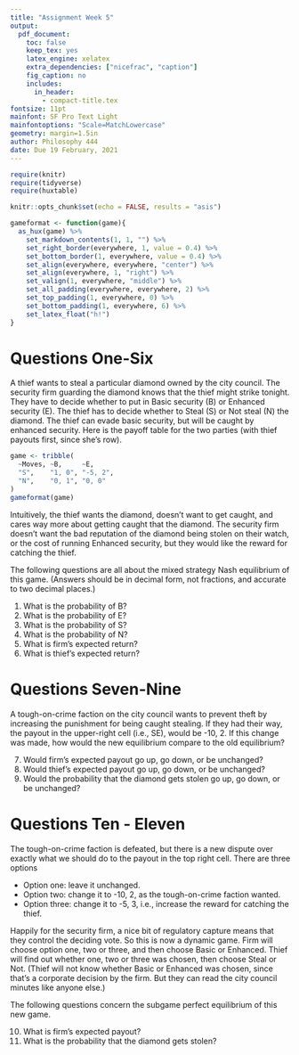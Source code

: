 ```yaml
---
title: "Assignment Week 5"
output:
  pdf_document:
    toc: false
    keep_tex: yes
    latex_engine: xelatex
    extra_dependencies: ["nicefrac", "caption"]
    fig_caption: no
    includes:
      in_header: 
        - compact-title.tex
fontsize: 11pt
mainfont: SF Pro Text Light
mainfontoptions: "Scale=MatchLowercase"
geometry: margin=1.5in
author: Philosophy 444
date: Due 19 February, 2021
---
```


```r
require(knitr)
require(tidyverse)
require(huxtable)

knitr::opts_chunk$set(echo = FALSE, results = "asis")

gameformat <- function(game){
  as_hux(game) %>%
    set_markdown_contents(1, 1, "") %>%
    set_right_border(everywhere, 1, value = 0.4) %>%
    set_bottom_border(1, everywhere, value = 0.4) %>%
    set_align(everywhere, everywhere, "center") %>%
    set_align(everywhere, 1, "right") %>%
    set_valign(1, everywhere, "middle") %>%
    set_all_padding(everywhere, everywhere, 2) %>%
    set_top_padding(1, everywhere, 0) %>%
    set_bottom_padding(1, everywhere, 6) %>%
    set_latex_float("h!")
}
```


# Questions One-Six

A thief wants to steal a particular diamond owned by the city council. The security firm guarding the diamond knows that the thief might strike tonight. They have to decide whether to put in Basic security (B) or Enhanced security (E). The thief has to decide whether to Steal (S) or Not steal (N) the diamond. The thief can evade basic security, but will be caught by enhanced security. Here is the payoff table for the two parties (with thief payouts first, since she's row).

```r
game <- tribble(
  ~Moves, ~B,     ~E,
  "S",    "1, 0", "-5, 2",
  "N",    "0, 1", "0, 0"
)
gameformat(game)
```

Intuitively, the thief wants the diamond, doesn't want to get caught, and cares way more about getting caught that the diamond. The security firm doesn't want the bad reputation of the diamond being stolen on their watch, or the cost of running Enhanced security, but they would like the reward for catching the thief. 

The following questions are all about the mixed strategy Nash equilibrium of this game. (Answers should be in decimal form, not fractions, and accurate to two decimal places.)

1. What is the probability of B?
2. What is the probability of E?
3. What is the probability of S?
4. What is the probability of N?
5. What is firm's expected return?
6. What is thief's expected return?

# Questions Seven-Nine

A tough-on-crime faction on the city council wants to prevent theft by increasing the punishment for being caught stealing. If they had their way, the payout in the upper-right cell (i.e., SE), would be -10, 2. If this change was made, how would the new equilibrium compare to the old equilibrium?

7. Would firm's expected payout go up, go down, or be unchanged?
8. Would thief's expected payout go up, go down, or be unchanged?
9. Would the probability that the diamond gets stolen go up, go down, or be unchanged?

# Questions Ten - Eleven

The tough-on-crime faction is defeated, but there is a new dispute over exactly what we should do to the payout in the top right cell. There are three options

- Option one: leave it unchanged.
- Option two: change it to -10, 2, as the tough-on-crime faction wanted.
- Option three: change it to -5, 3, i.e., increase the reward for catching the thief.

Happily for the security firm, a nice bit of regulatory capture means that they control the deciding vote. So this is now a dynamic game. Firm will choose option one, two or three, and then choose Basic or Enhanced. Thief will find out whether one, two or three was chosen, then choose Steal or Not. (Thief will not know whether Basic or Enhanced was chosen, since that's a corporate decision by the firm. But they can read the city council minutes like anyone else.)

The following questions concern the subgame perfect equilibrium of this new game.

10. What is firm's expected payout?
11. What is the probability that the diamond gets stolen?
